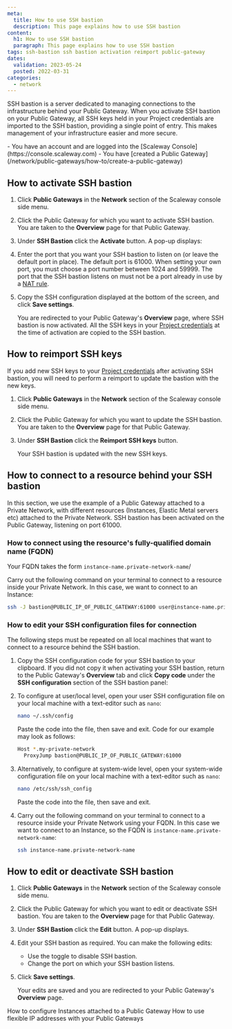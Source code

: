 ```yaml
---
meta:
  title: How to use SSH bastion
  description: This page explains how to use SSH bastion
content:
  h1: How to use SSH bastion
  paragraph: This page explains how to use SSH bastion
tags: ssh-bastion ssh bastion activation reimport public-gateway
dates:
  validation: 2023-05-24
  posted: 2022-03-31
categories:
  - network
---
```


SSH bastion is a server dedicated to managing connections to the infrastructure behind your Public Gateway. When you activate SSH bastion on your Public Gateway, all SSH keys held in your Project credentials are imported to the SSH bastion, providing a single point of entry. This makes management of your infrastructure easier and more secure.

<Macro id="iam-requirements" />

<Message type="requirement">
  - You have an account and are logged into the [Scaleway Console](https://console.scaleway.com)
  - You have [created a Public Gateway](/network/public-gateways/how-to/create-a-public-gateway)
</Message>

## How to activate SSH bastion

1. Click **Public Gateways** in the **Network** section of the Scaleway console side menu.
2. Click the Public Gateway for which you want to activate SSH bastion. You are taken to the **Overview** page for that Public Gateway.
    <Lightbox src="scaleway-ssh-bastion-activate.webp" alt="" />
3. Under **SSH Bastion** click the **Activate** button. A pop-up displays:
    <Lightbox src="scaleway-activate-ssh-bastion-popup.webp" alt="" />
4. Enter the port that you want your SSH bastion to listen on (or leave the default port in place).
    <Message type="tip">
      The default port is 61000. When setting your own port, you must choose a port number between 1024 and 59999. The port that the SSH bastion listens on must not be a port already in use by a [NAT rule](/network/public-gateways/concepts/#nat).
    </Message>
5. Copy the SSH configuration displayed at the bottom of the screen, and click **Save settings**.

    You are redirected to your Public Gateway's **Overview** page, where SSH bastion is now activated. All the SSH keys in your [Project credentials](/identity-and-access-management/iam/concepts/#api-key) at the time of activation are copied to the SSH bastion.

## How to reimport SSH keys

If you add new SSH keys to your [Project credentials](/identity-and-access-management/iam/concepts/#api-key) after activating SSH bastion, you will need to perform a reimport to update the bastion with the new keys.

1. Click **Public Gateways** in the **Network** section of the Scaleway console side menu.
2. Click the Public Gateway for which you want to update the SSH bastion. You are taken to the **Overview** page for that Public Gateway.
3. Under **SSH Bastion** click the **Reimport SSH keys** button.
    <Lightbox src="scaleway-ssh-bastion-reimport.webp" alt="" />

    Your SSH bastion is updated with the new SSH keys.

## How to connect to a resource behind your SSH bastion

In this section, we use the example of a Public Gateway attached to a Private Network, with different resources (Instances, Elastic Metal servers etc) attached to the Private Network. SSH bastion has been activated on the Public Gateway, listening on port 61000.  

### How to connect using the resource's fully-qualified domain name (FQDN)

Your FQDN takes the form `instance-name.private-network-name`/

Carry out the following command on your terminal to connect to a resource inside your Private Network. In this case, we want to connect to an Instance:

```bash
ssh -J bastion@PUBLIC_IP_OF_PUBLIC_GATEWAY:61000 user@instance-name.private-network-name
```

### How to edit your SSH configuration files for connection

The following steps must be repeated on all local machines that want to connect to a resource behind the SSH bastion.

1. Copy the SSH configuration code for your SSH bastion to your clipboard. If you did not copy it when activating your SSH bastion, return to the Public Gateway's **Overview** tab and click **Copy code** under the **SSH configuration** section of the SSH bastion panel:
    <Lightbox src="scaleway-ssh-bastion-reimport.webp" alt="" />
2. To configure at user/local level, open your user SSH configuration file on your local machine with a text-editor such as `nano`: 
    ```bash
    nano ~/.ssh/config
    ```
    Paste the code into the file, then save and exit. Code for our example may look as follows:

    ```bash
    Host *.my-private-network
      ProxyJump bastion@PUBLIC_IP_OF_PUBLIC_GATEWAY:61000
    ```
3. Alternatively, to configure at system-wide level, open your system-wide configuration file on your local machine with a text-editor such as `nano`: 
    ```bash
    nano /etc/ssh/ssh_config
    ```
    Paste the code into the file, then save and exit.
4. Carry out the following command on your terminal to connect to a resource inside your Private Network using your FQDN. In this case we want to connect to an Instance, so the FQDN is `instance-name.private-network-name`:
    ```bash
    ssh instance-name.private-network-name
    ```

## How to edit or deactivate SSH bastion

1. Click **Public Gateways** in the **Network** section of the Scaleway console side menu.
2. Click the Public Gateway for which you want to edit or deactivate SSH bastion. You are taken to the **Overview** page for that Public Gateway.
3. Under **SSH Bastion** click the <Icon name="edit" /> **Edit** button. A pop-up displays.
4. Edit your SSH bastion as required. You can make the following edits:
    - Use the <Icon name="toggle" /> toggle to disable SSH bastion.
    - Change the port on which your SSH bastion listens.
5. Click **Save settings**.

    Your edits are saved and you are redirected to your Public Gateway's **Overview** page.



<Navigation title="See Also">
  <PreviousButton to="/network/public-gateways/how-to/configure-instances-public-gw/">How to configure Instances attached to a Public Gateway</PreviousButton>
  <NextButton to="/network/public-gateways/how-to/use-flexible-ips/">How to use flexible IP addresses with your Public Gateways</NextButton>
</Navigation>

